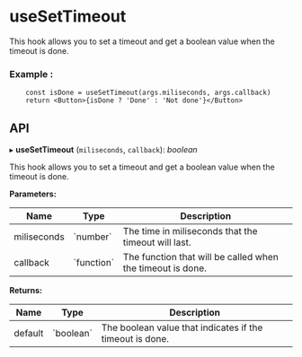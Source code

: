 


<Meta of={useSetTimeout} />




# useSetTimeout

This hook allows you to set a timeout and get a boolean value when the timeout is done.

### Example :

```tsx
	const isDone = useSetTimeout(args.miliseconds, args.callback)
	return <Button>{isDone ? 'Done' : 'Not done'}</Button>
```


<Canvas of={useSetTimeout.Example} />

## **API**

▸ **useSetTimeout**  (`miliseconds`, `callback`): *boolean*

This hook allows you to set a timeout and get a boolean value when the timeout is done.

**Parameters:**

<table>

<thead>
<tr>
<th> Name </th>
<th> Type </th>
<th> Description </th>
</tr>
</thead>

<tbody>
<tr>
<td> miliseconds </td>
<td> `number` </td>
<td> The time in miliseconds that the timeout will last. </td>
</tr>

<tr>
<td> callback </td>
<td> `function` </td>
<td> The function that will be called when the timeout is done. </td>
</tr>

</tbody>

</table>



**Returns:**


<table>

<thead>

<tr>
<th> Name </th>
<th> Type </th>
<th> Description </th>
</tr>
</thead>


<tbody>
<tr>
<td> default </td>
<td> `boolean` </td>
<td> 
The boolean value that indicates if the timeout is done.
</td>
</tr>
</tbody>


</table>


<Controls/>
